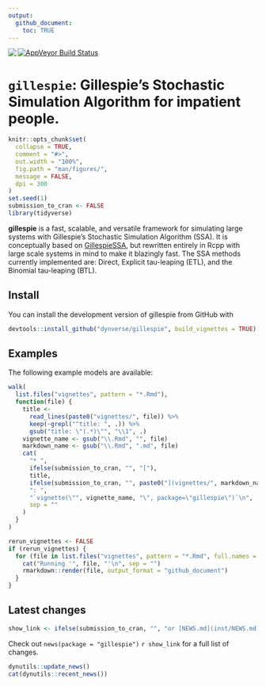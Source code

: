 ```yaml
---
output: 
  github_document:
    toc: TRUE
---
```


<!-- README.md is generated from README.Rmd. Please edit that file -->

<a href="https://travis-ci.org/dynverse/gillespie"><img src="https://travis-ci.org/dynverse/gillespie.svg" align="left"></a> <a href="https://codecov.io/gh/dynverse/gillespie"> [![AppVeyor Build Status](https://ci.appveyor.com/api/projects/status/github/dynverse/gillespie?branch=master&svg=true)](https://ci.appveyor.com/project/dynverse/gillespie)

# `gillespie`: Gillespie's Stochastic Simulation Algorithm for impatient people.

```r
knitr::opts_chunk$set(
  collapse = TRUE,
  comment = "#>",
  out.width = "100%",
  fig.path = "man/figures/",
  message = FALSE,
  dpi = 300
)
set.seed(1)
submission_to_cran <- FALSE
library(tidyverse)
```

**gillespie** is a fast, scalable, and versatile framework for simulating large systems with 
Gillespie's Stochastic Simulation Algorithm (SSA). It is conceptually based on 
[GillespieSSA](https://cran.r-project.org/web/packages/GillespieSSA/index.html),
but rewritten entirely in Rcpp with large scale systems in mind to make
it blazingly fast. The SSA methods currently implemented are: Direct, Explicit
tau-leaping (ETL), and the Binomial tau-leaping (BTL).

## Install

You can install the development version of gillespie from GitHub with

```R
devtools::install_github("dynverse/gillespie", build_vignettes = TRUE)
```

## Examples

The following example models are available:

```r
walk(
  list.files("vignettes", pattern = "*.Rmd"),
  function(file) {
    title <- 
      read_lines(paste0("vignettes/", file)) %>% 
      keep(~grepl("^title: ", .)) %>% 
      gsub("title: \"(.*)\"", "\\1", .)
    vignette_name <- gsub("\\.Rmd", "", file)
    markdown_name <- gsub("\\.Rmd", ".md", file)
    cat(
      "* ",
      ifelse(submission_to_cran, "", "["),
      title, 
      ifelse(submission_to_cran, "", paste0("](vignettes/", markdown_name, ")")),
      ": ",
      "`vignette(\"", vignette_name, "\", package=\"gillespie\")`\n",
      sep = ""
    )
  }
)
```

```r
rerun_vignettes <- FALSE
if (rerun_vignettes) {
  for (file in list.files("vignettes", pattern = "*.Rmd", full.names = TRUE)) {
    cat("Running '", file, "'\n", sep = "")
    rmarkdown::render(file, output_format = "github_document")
  }
}
```

## Latest changes

```r
show_link <- ifelse(submission_to_cran, "", "or [NEWS.md](inst/NEWS.md) ")
```
Check out `news(package = "gillespie")` `r show_link` for a full list of changes.

<!-- This section gets automatically generated from inst/NEWS.md, and also generates inst/NEWS -->

```r
dynutils::update_news()
cat(dynutils::recent_news())
```
